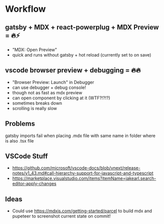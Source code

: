 # Workflow

## gatsby + MDX + react-powerplug + MDX Preview = 🔥⚡

- "MDX: Open Preview"
- quick and runs without gatsby + hot reload (currently set to on save)

## vscode browser preview + debugging = 🔥🔥

- "Browser Preview: Launch" in Debugger
- can use debugger + debug console!
- though not as fast as mdx preview
- can open component by clicking at it (WTF?!?!?)
- sometimes breaks down
- scrolling is really slow

## Problems

gatsby imports fail when placing .mdx file with same name in folder where is also .tsx file

## VSCode Stuff

- https://github.com/microsoft/vscode-docs/blob/vnext/release-notes/v1_43.md#call-hierarchy-support-for-javascript-and-typescript
- https://marketplace.visualstudio.com/items?itemName=jakearl.search-editor-apply-changes

## Ideas

- Could use https://mdxjs.com/getting-started/parcel to build mdx and pupeteer to screenshot current state on commit!
